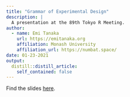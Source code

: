 ```yaml
---
title: "Grammar of Experimental Design"
description: |
  A presentation at the 89th Tokyo R Meeting. 
author:
  - name: Emi Tanaka
    url: https://emitanaka.org
    affiliation: Monash University
    affiliation_url: https://numbat.space/
date: 01-23-2021
output:
  distill::distill_article:
    self_contained: false
---
```


Find the slides [here](https://emitanaka.org/slides/TokyoR2021).
